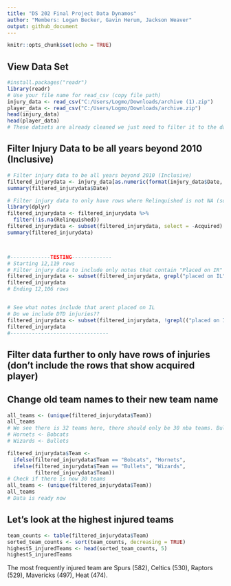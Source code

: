 ```yaml
---
title: "DS 202 Final Project Data Dynamos"
author: "Members: Logan Becker, Gavin Herum, Jackson Weaver"
output: github_document
---
```


```r
knitr::opts_chunk$set(echo = TRUE)
```

## View Data Set
```r
#install.packages("readr")
library(readr)
# Use your file name for read_csv (copy file path)
injury_data <- read_csv("C:/Users/Logmo/Downloads/archive (1).zip")
player_data <- read_csv("C:/Users/Logmo/Downloads/archive.zip")
head(injury_data)
head(player_data)
# These datsets are already cleaned we just need to filter it to the data we want
```

## Filter Injury Data to be all years beyond 2010 (Inclusive) 
```r
# Filter injury data to be all years beyond 2010 (Inclusive)
filtered_injurydata <- injury_data[as.numeric(format(injury_data$Date, "%Y")) >= 2010,]
summary(filtered_injurydata$Date)

# Filter injury data to only have rows where Relinquished is not NA (someone is injured), delete Acquired row (Unnecessary)
library(dplyr)
filtered_injurydata <- filtered_injurydata %>%
  filter(!is.na(Relinquished))
filtered_injurydata <- subset(filtered_injurydata, select = -Acquired)
summary(filtered_injurydata)



#-------------TESTING-------------
# Starting 12,119 rows
# Filter injury data to include only notes that contain "Placed on IR"
filtered_injurydata <- subset(filtered_injurydata, grepl("placed on IL", Notes))
filtered_injurydata
# Ending 12,106 rows


# See what notes include that arent placed on IL
# Do we include DTD injuries??
filtered_injurydata <- subset(filtered_injurydata, !grepl(("placed on IL|IR|IL"), Notes))
filtered_injurydata
#--------------------------------

```
## Filter data further to only have rows of injuries (don't include the rows that show acquired player)

## Change old team names to their new team name
```r
all_teams <- (unique(filtered_injurydata$Team))
all_teams
# We see there is 32 teams here, there should only be 30 nba teams. Bullets and Bobcats are old names, let's change those to be correct
# Hornets <- Bobcats
# Wizards <- Bullets

filtered_injurydata$Team <- 
  ifelse(filtered_injurydata$Team == "Bobcats", "Hornets",
  ifelse(filtered_injurydata$Team == "Bullets", "Wizards",
         filtered_injurydata$Team))
# Check if there is now 30 teams
all_teams <- (unique(filtered_injurydata$Team))
all_teams
# Data is ready now
```

## Let's look at the highest injured teams
```r
team_counts <- table(filtered_injurydata$Team)
sorted_team_counts <- sort(team_counts, decreasing = TRUE)
highest5_injuredTeams <- head(sorted_team_counts, 5)
highest5_injuredTeams
```
The most frequently injured team are Spurs (582), Celtics (530), Raptors (529), Mavericks (497), Heat (474).






